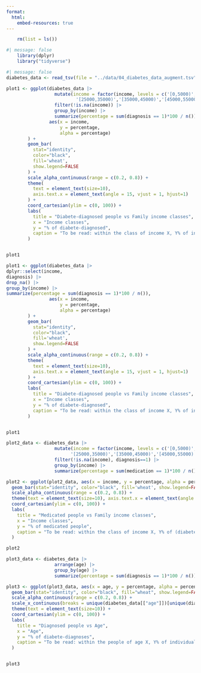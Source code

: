 ```yaml
---
format:
  html:
    embed-resources: true
---
```

```r
    rm(list = ls())
```

```r
#| message: false
    library(dplyr)
    library("tidyverse")
```

```r
#| message: false
diabetes_data <- read_tsv(file = "../data/04_diabetes_data_augment.tsv", na = 'NA')
```

```r
plot1 <- ggplot(diabetes_data |>
                  mutate(income = factor(income, levels = c('[0,5000)','[5000,10000)','[10000,15000)','[15000,20000)','[20000,25000)',
                          '[25000,35000)','[35000,45000)','[45000,55000)','[55000,65000)','[65000,75000)','[75000,100000)'))) |>
                  filter(!is.na(income)) |>
                  group_by(income) |>
                  summarize(percentage = sum(diagnosis == 1)*100 / n()),
                aes(x = income,
                    y = percentage,
                    alpha = percentage)
        ) +
        geom_bar(
          stat="identity",
          color="black",
          fill='wheat',
          show.legend=FALSE
        ) +
        scale_alpha_continuous(range = c(0.2, 0.8)) +
        theme(
          text = element_text(size=10),
          axis.text.x = element_text(angle = 15, vjust = 1, hjust=1)
        ) +
        coord_cartesian(ylim = c(0, 100)) +
        labs(
          title = "Diabete-diagnosed people vs Family income classes",
          x = "Income classes",
          y = "% of diabete-diagnosed",
          caption = "To be read: within the class of income X, Y% of individuals got diagnosed with diabete."
        )


plot1
```
```r
plot1 <- ggplot(diabetes_data |>
dplyr::select(income,
diagnosis) |>
drop_na() |>
group_by(income) |>
summarize(percentage = sum(diagnosis == 1)*100 / n()),
                aes(x = income,
                    y = percentage,
                    alpha = percentage)
        ) +
        geom_bar(
          stat="identity",
          color="black",
          fill='wheat',
          show.legend=FALSE
        ) +
        scale_alpha_continuous(range = c(0.2, 0.8)) +
        theme(
          text = element_text(size=10),
          axis.text.x = element_text(angle = 15, vjust = 1, hjust=1)
        ) +
        coord_cartesian(ylim = c(0, 100)) +
        labs(
          title = "Diabete-diagnosed people vs Family income classes",
          x = "Income classes",
          y = "% of diabete-diagnosed",
          caption = "To be read: within the class of income X, Y% of individuals got diagnosed with diabete."
        )


plot1
```


```r
plot2_data <- diabetes_data |>
                  mutate(income = factor(income, levels = c('[0,5000)','[5000,10000)','[10000,15000)','[15000,20000)','[20000,25000)',
                        '[25000,35000)','[35000,45000)','[45000,55000)','[55000,65000)','[65000,75000)','[75000,100000)'))) |>
                  filter(!is.na(income), diagnosis==1) |>
                  group_by(income) |>
                  summarize(percentage = sum(medication == 1)*100 / n())

plot2 <- ggplot(plot2_data, aes(x = income, y = percentage, alpha = percentage)) +
  geom_bar(stat="identity", color="black", fill='wheat', show.legend=FALSE) +
  scale_alpha_continuous(range = c(0.2, 0.8)) +
  theme(text = element_text(size=10), axis.text.x = element_text(angle = 15, vjust = 1, hjust=1)) +
  coord_cartesian(ylim = c(0, 100)) +
  labs(
    title = "Medicated people vs Family income classes",
    x = "Income classes",
    y = "% of medicated people",
    caption = "To be read: within the class of income X, Y% of (diabete-diagnosed) individuals got medicated."
  )

plot2
```

```r
plot3_data <- diabetes_data |>
                  arrange(age) |>
                  group_by(age) |>
                  summarize(percentage = sum(diagnosis == 1)*100 / n())

plot3 <- ggplot(plot3_data, aes(x = age, y = percentage, alpha = percentage)) +
  geom_bar(stat="identity", color="black", fill="wheat", show.legend=FALSE) +
  scale_alpha_continuous(range = c(0.2, 0.8)) +
  scale_x_continuous(breaks = unique(diabetes_data[["age"]])[unique(diabetes_data[["age"]]) %% 2 == 0]) +
  theme(text = element_text(size=10)) +
  coord_cartesian(ylim = c(0, 100)) +
  labs(
    title = "Diagnosed people vs Age",
    x = "Age",
    y = "% of diabete-diagnoses",
    caption = "To be read: within the people of age X, Y% of individuals got diagnosed with diabete."
  )


plot3
```

